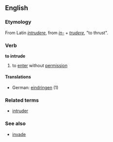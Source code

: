 ==English==
===Etymology===
From Latin ''[[intrudere]]'', from ''[[in-#Latin|in-]]'' + ''[[trudere]]'', "to thrust".
===Verb===
'''to intrude'''
#to [[enter]] without [[permission]]
====Translations====
*German: [[eindringen]] (1)
===Related terms===
*[[intruder]]
===See also===
*[[invade]]